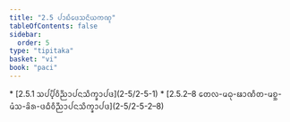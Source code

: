 ```yaml
---
title: "2.5 ᨸᩣᨭᩥᨴᩮᩈᨶᩦᨿᨠᨱ᩠ᨯ"
tableOfContents: false
sidebar:
  order: 5
type: "tipitaka"
basket: "vi"
book: "paci"
---
```



<DynamicBreadcrumb />



<TableOfContents book="paci" section="2.5">
* [2.5.1 ᩈᨸ᩠ᨸᩥᩅᩥᨬ᩠ᨬᩣᨸᨶᩈᩥᨠ᩠ᨡᩣᨸᨴ](2-5/2-5-1)
* [2.5.2–8 ᨲᩮᩃ-ᨾᨵᩩ-ᨹᩣᨱᩥᨲ-ᨾᨧ᩠ᨨ-ᨾᩴᩈ-ᨡᩦᩁ-ᨴᨵᩥᩅᩥᨬ᩠ᨬᩣᨸᨶᩈᩥᨠ᩠ᨡᩣᨸᨴ](2-5/2-5-2–8)
</TableOfContents>